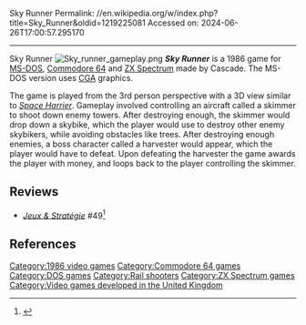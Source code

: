 Sky Runner
Permalink: //en.wikipedia.org/w/index.php?title=Sky_Runner&oldid=1219225081
Accessed on: 2024-06-26T17:00:57.295170



------
Sky Runner
{{Short description|1986 video game}}
{{About|the video game|the Skyrunning athlete|Skyrunner}}
{{Infobox video game
|title = Sky Runner
|image = Sky Runner cover.jpg
|developer = Cascade
|genre = [[Shooter game|Shooter]]
|modes = [[Single-player]]
|released = 1986
|platforms = [[Commodore 64]], [[MS-DOS]], [[ZX Spectrum]]
}}
[[File:Sky runner gameplay.png|thumb]]
'''''Sky Runner''''' is a 1986 game for [[MS-DOS]], [[Commodore 64]] and [[ZX Spectrum]] made by Cascade. The MS-DOS version uses [[Color Graphics Adapter|CGA]] graphics.

The game is played from the 3rd person perspective with a 3D view similar to ''[[Space Harrier]]''. Gameplay involved controlling an aircraft called a skimmer to shoot down enemy towers. After destroying enough, the skimmer would drop down a skybike, which the player would use to destroy other enemy skybikers, while avoiding obstacles like trees. After destroying enough enemies, a boss character called a harvester would appear, which the player would have to defeat. Upon defeating the harvester the game awards the player with money, and loops back to the player controlling the skimmer.

==Reviews==
*''[[:fr:Jeux et Stratégie|Jeux & Stratégie]]'' #49<ref>{{cite web | url=https://archive.org/details/jeux-et-strategie-49/page/n81/mode/2up | title=Jeux & stratégie 49 | date=February 1988 }}</ref>

==References==
{{reflist}}

[[Category:1986 video games]]
[[Category:Commodore 64 games]]
[[Category:DOS games]]
[[Category:Rail shooters]]
[[Category:ZX Spectrum games]]
[[Category:Video games developed in the United Kingdom]]


{{videogame-stub}}